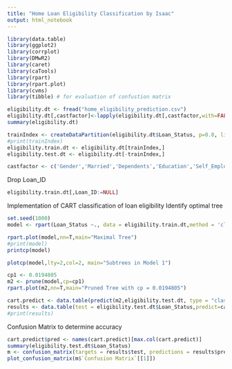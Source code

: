 ```yaml
---
title: "Home Loan Eligibility Classification by Isaac"
output: html_notebook
---
```


```r
library(data.table)
library(ggplot2)
library(corrplot)
library(DMwR2)
library(caret)
library(caTools)
library(rpart)
library(rpart.plot)
library(cvms) 
library(tibble) # for evaluation of confustion matrix
```
```r
eligibility.dt <- fread("home_eligibility_prediction.csv")
eligibility.dt[,castfactor]<-lapply(eligibility.dt[,castfactor,with=FALSE],factor)
summary(eligibility.dt)
```
```r
trainIndex <- createDataPartition(eligibility.dt$Loan_Status, p=0.8, list=FALSE)
#print(trainIndex)
eligibility.train.dt <- eligibility.dt[trainIndex,]
eligibility.test.dt <- eligibility.dt[-trainIndex,]
```


```r
castfactor <- c('Gender','Married','Dependents','Education','Self_Employed','Property_Area','Loan_Status')
```

Drop Loan_ID
```r
eligibility.train.dt[,Loan_ID:=NULL]
```

Implementation of CART classification of loan eligibility
Identify optimal tree
```r
set.seed(1000)
model <- rpart(Loan_Status ~., data = eligibility.train.dt,method = 'class',control = rpart.control(minsplit =2,cp=0))
```

```r
rpart.plot(model,nn=T,main="Maximal Tree")
#print(model)
printcp(model)
```

```r
plotcp(model,lty=2,col=2, main="Subtrees in Model 1")
```
```r
cp1 <- 0.0194805
m2 <- prune(model,cp=cp1)
rpart.plot(m2,nn=T,main="Pruned Tree with cp = 0.0194805")
```
```r
cart.predict <- data.table(predict(m2,eligibility.test.dt, type = "class"))
results <- data.table(test = eligibility.test.dt$Loan_Status,predict=cart.predict$V1)
#print(results)
```

Confusion Matrix to determine accuracy
```r
cart.predict$pred <- names(cart.predict)[max.col(cart.predict)]
summary(eligibility.test.dt$Loan_Status)
m <- confusion_matrix(targets = results$test, predictions = results$predict)
plot_confusion_matrix(m$`Confusion Matrix`[[1]])
```

